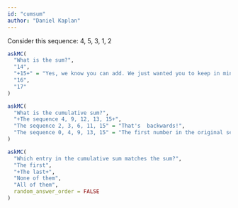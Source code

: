```yaml
---
id: "cumsum"
author: "Daniel Kaplan"
---
```



Consider this sequence: 4, 5, 3, 1, 2

```r
askMC(
  "What is the sum?",
  "14",
  "+15+" = "Yes, we know you can add. We just wanted you to keep in mind what the sum is for the next question, which is just about as easy.",
  "16",
  "17"
)
```

```r
askMC(
  "What is the cumulative sum?",
  "+The sequence 4, 9, 12, 13, 15+",
  "The sequence 2, 3, 6, 11, 15" = "That's  backwards!",
  "The sequence 0, 4, 9, 13, 15" = "The first number in the original sequence is 4, so the cumulative sum will start with that."
)
```

```r
askMC(
  "Which entry in the cumulative sum matches the sum?",
  "The first",
  "+The last+",
  "None of them",
  "All of them",
  random_answer_order = FALSE
)
```
  
  
  
